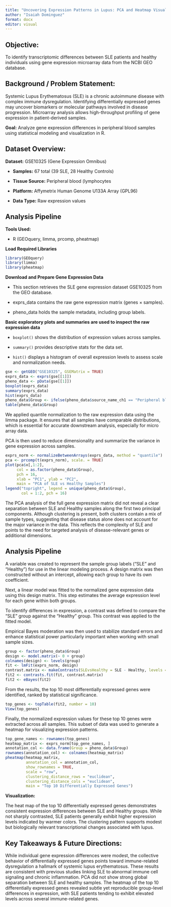 ---
title: "Uncovering Expression Patterns in Lupus: PCA and Heatmap Visualization of SLE Gene Expression Data"
author: "Isaiah Dominguez"
format: docx
editor: visual
---

## Objective:

To identify transcriptomic differences between SLE patients and healthy individuals using gene expression microarray data from the NCBI GEO database.

## **Background / Problem Statement**:

Systemic Lupus Erythematosus (SLE) is a chronic autoimmune disease with complex immune dysregulation. Identifying differentially expressed genes may uncover biomarkers or molecular pathways involved in disease progression. Microarray analysis allows high-throughput profiling of gene expression in patient-derived samples.

**Goal:** Analyze gene expression differences in peripheral blood samples using statistical modeling and visualization in R.

## **Dataset Overview:**

**Dataset:** GSE10325 (Gene Expression Omnibus)

-   **Samples:** 67 total (39 SLE, 28 Healthy Controls)

-   **Tissue Source:** Peripheral blood (lymphocytes

-   **Platform:** Affymetrix Human Genome U133A Array (GPL96)

-   **Data Type:** Raw expression values

## **Analysis Pipeline**

**Tools Used:**

-   R (GEOquery, limma, prcomp, pheatmap)

**Load Required Libraries**

```{r}
library(GEOquery)
library(limma)
library(pheatmap)
```

**Download and Prepare Gene Expression Data**

-   This section retrieves the SLE gene expression dataset GSE10325 from the GEO database.

-   exprs_data contains the raw gene expression matrix (genes × samples).

-   pheno_data holds the sample metadata, including group labels.

**Basic exploratory plots and summaries are used to inspect the raw expression data**

-   `boxplot()` shows the distribution of expression values across samples.

-   `summary()` provides descriptive stats for the data set.

-   `hist()` displays a histogram of overall expression levels to assess scale and normalization needs.

```{r}
gse <- getGEO("GSE10325", GSEMatrix = TRUE)
exprs_data <- exprs(gse[[1]])
pheno_data <- pData(gse[[1]]) 
boxplot(exprs_data)
summary(exprs_data)
hist(exprs_data)
pheno_data$Group <- ifelse(pheno_data$source_name_ch1 == "Peripheral blood from individuals with systemic lupus erythematosus", "SLE", "Healthy")
table(pheno_data$Group)
```

We applied quantile normalization to the raw expression data using the limma package. It ensures that all samples have comparable distributions, which is essential for accurate downstream analysis, especially for micro array data.

PCA is then used to reduce dimensionality and summarize the variance in gene expression across samples.

```{r}
exprs_norm <- normalizeBetweenArrays(exprs_data, method = "quantile")
pca <- prcomp(t(exprs_norm), scale. = TRUE)
plot(pca$x[,1:2], 
     col = as.factor(pheno_data$Group), 
     pch = 16, 
     xlab = "PC1", ylab = "PC2",
     main = "PCA of SLE vs Healthy Samples")
legend("topright", legend = unique(pheno_data$Group), 
       col = 1:2, pch = 16)
```

The PCA analysis of the full gene expression matrix did not reveal a clear separation between SLE and Healthy samples along the first two principal components. Although clustering is present, both clusters contain a mix of sample types, suggesting that disease status alone does not account for the major variance in the data. This reflects the complexity of SLE and points to the need for targeted analysis of disease-relevant genes or additional dimensions.

## **Analysis Pipeline**

A variable was created to represent the sample group labels (“SLE” and “Healthy”) for use in the linear modeling process. A design matrix was then constructed without an intercept, allowing each group to have its own coefficient.

Next, a linear model was fitted to the normalized gene expression data using this design matrix. This step estimates the average expression level for each gene within both groups.

To identify differences in expression, a contrast was defined to compare the “SLE” group against the “Healthy” group. This contrast was applied to the fitted model.

Empirical Bayes moderation was then used to stabilize standard errors and enhance statistical power particularly important when working with small sample sizes.

```{r}
group <- factor(pheno_data$Group)
design <- model.matrix(~ 0 + group)
colnames(design) <- levels(group)
fit <- lmFit(exprs_norm, design)
contrast.matrix <- makeContrasts(SLEvsHealthy = SLE - Healthy, levels = design)
fit2 <- contrasts.fit(fit, contrast.matrix)
fit2 <- eBayes(fit2)
```

From the results, the top 10 most differentially expressed genes were identified, ranked by statistical significance.

```{r}
top_genes <- topTable(fit2, number = 10)
View(top_genes)
```

Finally, the normalized expression values for these top 10 genes were extracted across all samples. This subset of data was used to generate a heatmap for visualizing expression patterns.

```{r}
top_gene_names <- rownames(top_genes)
heatmap_matrix <- exprs_norm[top_gene_names, ]
annotation_col <- data.frame(Group = pheno_data$Group)
rownames(annotation_col) <- colnames(heatmap_matrix)
pheatmap(heatmap_matrix, 
         annotation_col = annotation_col,
         show_rownames = TRUE,
         scale = "row", 
         clustering_distance_rows = "euclidean",
         clustering_distance_cols = "euclidean",
         main = "Top 10 Differentially Expressed Genes")
```

**Visualization:**

The heat map of the top 10 differentially expressed genes demonstrates consistent expression differences between SLE and Healthy groups. While not sharply contrasted, SLE patients generally exhibit higher expression levels indicated by warmer colors. The clustering pattern supports modest but biologically relevant transcriptional changes associated with lupus.

## **Key Takeaways & Future Directions:**

While individual gene expression differences were modest, the collective behavior of differentially expressed genes points toward immune-related dysregulation a hallmark of systemic lupus erythematosus. These results are consistent with previous studies linking SLE to abnormal immune cell signaling and chronic inflammation. PCA did not show strong global separation between SLE and healthy samples. The heatmap of the top 10 differentially expressed genes revealed subtle yet reproducible group-level differences in expression, with SLE patients tending to exhibit elevated levels across several immune-related genes.
